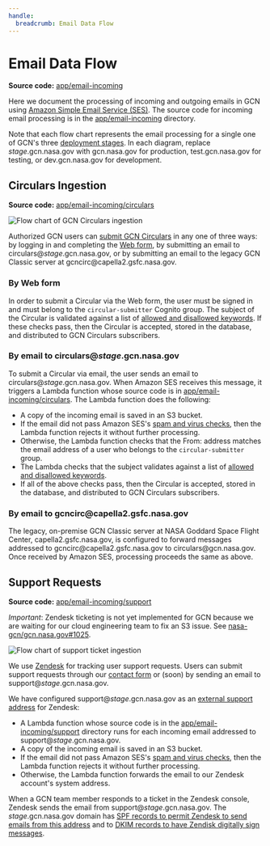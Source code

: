```yaml
---
handle:
  breadcrumb: Email Data Flow
---
```



# Email Data Flow

**Source code:** [app/email-incoming](https://github.com/nasa-gcn/gcn.nasa.gov/tree/main/app/email-incoming)

Here we document the processing of incoming and outgoing emails in GCN using [Amazon Simple Email Service (SES)](https://aws.amazon.com/ses/). The source code for incoming email processing is in the [app/email-incoming](https://github.com/nasa-gcn/gcn.nasa.gov/tree/main/app/email-incoming) directory.

Note that each flow chart represents the email processing for a single one of GCN's three [deployment stages](deployment#stages). In each diagram, replace _stage_.gcn.nasa.gov with gcn.nasa.gov for production, test.gcn.nasa.gov for testing, or dev.gcn.nasa.gov for development.

## Circulars Ingestion

**Source code:** [app/email-incoming/circulars](https://github.com/nasa-gcn/gcn.nasa.gov/tree/main/app/email-incoming/circulars)

<img src={circularsIngestionImg} alt="Flow chart of GCN Circulars ingestion" />

Authorized GCN users can [submit GCN Circulars](/docs/circulars/submitting) in any one of three ways: by logging in and completing the [Web form](/circulars/new), by submitting an email to circulars@<i>stage</i>.gcn.nasa.gov, or by submitting an email to the legacy GCN Classic server at <span>gcncirc</span>@capella2.gsfc.nasa.gov.

### By Web form

In order to submit a Circular via the Web form, the user must be signed in and must belong to the `circular-submitter` Cognito group. The subject of the Circular is validated against a list of [allowed and disallowed keywords](/docs/circulars/styleguide#message-content). If these checks pass, then the Circular is accepted, stored in the database, and distributed to GCN Circulars subscribers.

### By email to circulars@<i>stage</i>.gcn.nasa.gov

To submit a Circular via email, the user sends an email to circulars@<i>stage</i>.gcn.nasa.gov. When Amazon SES receives this message, it triggers a Lambda function whose source code is in [app/email-incoming/circulars](https://github.com/nasa-gcn/gcn.nasa.gov/tree/main/app/email-incoming/circulars). The Lambda function does the following:

- A copy of the incoming email is saved in an S3 bucket.
- If the email did not pass Amazon SES's [spam and virus checks](https://docs.aws.amazon.com/ses/latest/dg/receiving-email-concepts.html#receiving-email-auth-and-scan), then the Lambda function rejects it without further processing.
- Otherwise, the Lambda function checks that the From: address matches the email address of a user who belongs to the `circular-submitter` group.
- The Lambda checks that the subject validates against a list of [allowed and disallowed keywords](/docs/circulars/styleguide#message-content).
- If all of the above checks pass, then the Circular is accepted, stored in the database, and distributed to GCN Circulars subscribers.

### By email to <span>gcncirc</span>@capella2.gsfc.nasa.gov

The legacy, on-premise GCN Classic server at NASA Goddard Space Flight Center, capella2.gsfc.nasa.gov, is configured to forward messages addressed to <span>gcncirc</span>@capella2.gsfc.nasa.gov to <span>circulars</span>@gcn.nasa.gov. Once received by Amazon SES, processing proceeds the same as above.

## Support Requests

**Source code:** [app/email-incoming/support](https://github.com/nasa-gcn/gcn.nasa.gov/tree/main/app/email-incoming/support)

_Important_: Zendesk ticketing is not yet implemented for GCN because we are waiting for our cloud engineering team to fix an S3 issue. See [nasa-gcn/gcn.nasa.gov#1025](https://github.com/nasa-gcn/gcn.nasa.gov/pull/1025).

<img src={forwardToZendeskImg} alt="Flow chart of support ticket ingestion" />

We use [Zendesk](https://www.zendesk.com/) for tracking user support requests. Users can submit support requests through our [contact form](/contact) or (soon) by sending an email to support@<i>stage</i>.gcn.nasa.gov.

We have configured support@<i>stage</i>.gcn.nasa.gov as an [external support address](https://support.zendesk.com/hc/en-us/articles/4408886828698) for Zendesk:

- A Lambda function whose source code is in the [app/email-incoming/support](https://github.com/nasa-gcn/gcn.nasa.gov/tree/main/app/email-incoming/support) directory runs for each incoming email addressed to support@<i>stage</i>.gcn.nasa.gov.
- A copy of the incoming email is saved in an S3 bucket.
- If the email did not pass Amazon SES's [spam and virus checks](https://docs.aws.amazon.com/ses/latest/dg/receiving-email-concepts.html#receiving-email-auth-and-scan), then the Lambda function rejects it without further processing.
- Otherwise, the Lambda function forwards the email to our Zendesk account's system address.

When a GCN team member responds to a ticket in the Zendesk console, Zendesk sends the email from support@<i>stage</i>.gcn.nasa.gov. The <i>stage</i>.gcn.nasa.gov domain has [SPF records to permit Zendesk to send emails from this address](https://support.zendesk.com/hc/en-us/articles/4408832543770) and to [DKIM records to have Zendisk digitally sign messages](https://support.zendesk.com/hc/en-us/articles/4408822303386-Digitally-signing-your-email-with-DKIM-or-DMARC).
